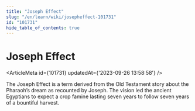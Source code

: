 ```yaml
---
title: "Joseph Effect"
slug: "/en/learn/wiki/josepheffect-101731"
id: "101731"
hide_table_of_contents: true
---
```



# Joseph Effect

<ArticleMeta id={101731} updatedAt={'2023-09-26 13:58:58'} />
<div className='border-solid border-b border-t-0 my-4 border-[var(--ifm-color-gray-300)]' />

The Joseph Effect is a term derived from the Old Testament story about the Pharaoh’s dream as recounted by Joseph. The vision led the ancient Egyptians to expect a crop famine lasting seven years to follow seven years of a bountiful harvest.
